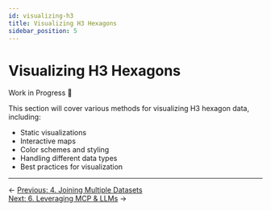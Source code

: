 ```yaml
---
id: visualizing-h3
title: Visualizing H3 Hexagons
sidebar_position: 5
---
```


# Visualizing H3 Hexagons

Work in Progress 🚧

This section will cover various methods for visualizing H3 hexagon data, including:
- Static visualizations
- Interactive maps
- Color schemes and styling
- Handling different data types
- Best practices for visualization 

---

<div style={{ display: 'flex', justifyContent: 'space-between' }}>
  <div>← <a href="/deep-dives/hex/joining-h3">Previous: 4. Joining Multiple Datasets</a></div>
  <div><a href="/deep-dives/hex/mcp-llm-h3">Next: 6. Leveraging MCP & LLMs</a> →</div>
</div> 